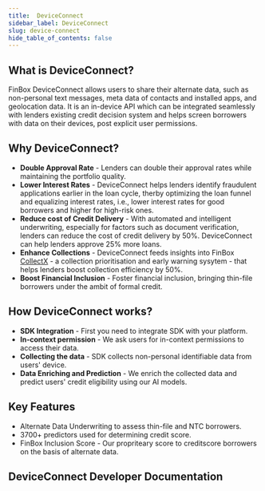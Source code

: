 ```yaml
---
title:  DeviceConnect
sidebar_label: DeviceConnect
slug: device-connect
hide_table_of_contents: false
---
```



## What is DeviceConnect?
FinBox DeviceConnect allows users to share their alternate data, such as non-personal text messages, meta data of contacts and installed apps, and geolocation data. It is an in-device API which can be integrated seamlessly with lenders existing credit decision system and helps screen borrowers with data on their devices, post explicit user permissions.

## Why DeviceConnect?

* **Double Approval Rate** - Lenders can double their approval rates while maintaining the portfolio quality.
* **Lower Interest Rates** - DeviceConnect helps lenders identify fraudulent applications earlier in the loan cycle, therby optimizing the loan funnel and equalizing interest rates, i.e., lower interest rates for good borrowers and higher for high-risk ones.
* **Reduce cost of Credit Delivery** - With automated and intelligent underwriting, especially for factors such as document verification, lenders can reduce the cost of credit delivery by 50%. DeviceConnect can help lenders approve 25% more loans.
* **Enhance Collections** - DeviceConnect feeds insights into FinBox [CollectX](/products/collect-x) - a collection prioritisation and early warning sysytem - that helps lenders boost collection efficiency by 50%.
* **Boost Financial Inclusion** - Foster financial inclusion, bringing thin-file borrowers under the ambit of formal credit.


## How DeviceConnect works?
* **SDK Integration** - First you need to integrate SDK with your platform.
* **In-context permission** - We ask users for in-context permissions to access their data.
* **Collecting the data** - SDK collects non-personal identifiable data from users' device.
* **Data Enriching and Prediction** - We enrich the collected data and predict users' credit eligibility using our AI models.

<!---
## What is alrernative data?

Clubbed with credit bureau reports, FinBox DeviceConnect can help lenders increase loan approval rates from 25% to more than 50%.

* **Behavioural Data** - DeviceConnect tracks loan prodcuts not captured in credit bureau reports, such as pay day loans or credit lines. It creates a holistics financial profile of the borrower based on spending behaviour and overall debt component to help lenders assess better.
* **Real-time insights** - DeviceConnect leverages the FinBox Inclusion Score(FIS) - an indexing system trained on India’s largest pool of new-to-credit borrowers. FIS, along with device data, garners real-time insights that help in adequately underwriting small-ticket loans.
* **New-to-credit(NTC) borrowers** - Credit bureaus cover only 50% of borrowers in a digital lending pool. With DeviceConnect lenders can expand this pool with prequalified borrowers with a digital footprint. Clubbed with credit bureau reports, DeviceConnect can help lenders increase loan approval rates from 25% to more than 50%
* **DEPA compliance** - Intelligence engines are deployed on the user’s device so that data never leaves the device. This helps secure user-sensitive data from misuse and keeps the lender compliant with Data Empowerment and Protection Architecure.


:::tip      User data is safe with FinBox.
We ask users for in-context permission. We do not misuse any of the information.
:::  

-->

## Key Features


* Alternate Data Underwriting to assess thin-file and NTC borrowers.
* 3700+ predictors used for determining credit score.
* FinBox Inclusion Score - Our propriteary score to creditscore borrowers on the basis of alternate data. 

## DeviceConnect Developer Documentation
<br></br>

<div class="row">


<div class="col">
  <RedisCard
    title="DeviceConnect"
    img="/img/2-Device Connect.svg"
    description="Get access to enriched Device Data of customers to build lending and wealth management apps"
    page="/device-connect/"
  />
</div>

<div class="col">
<br></br>
</div></div>



